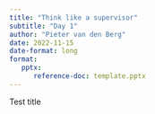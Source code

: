 ```yaml
---
title: "Think like a supervisor"
subtitle: "Day 1"
author: "Pieter van den Berg"
date: 2022-11-15
date-format: long
format: 
   pptx:
      reference-doc: template.pptx
---
```


Test title